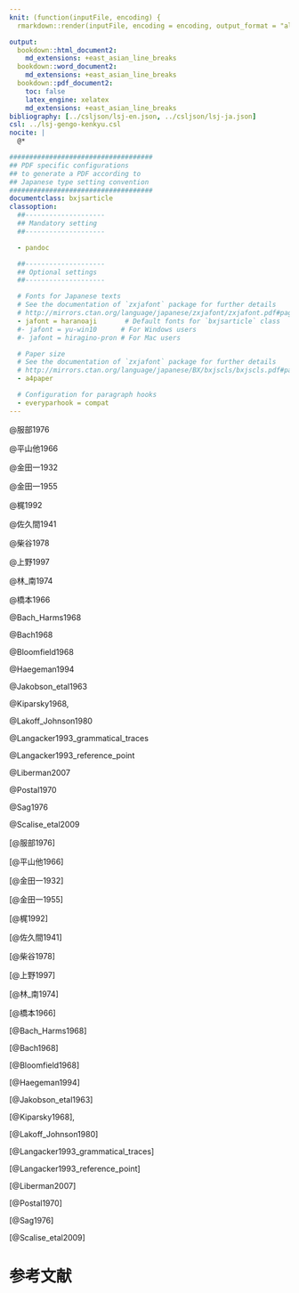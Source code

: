 ```yaml
---
knit: (function(inputFile, encoding) {
  rmarkdown::render(inputFile, encoding = encoding, output_format = "all") })

output:
  bookdown::html_document2:
    md_extensions: +east_asian_line_breaks
  bookdown::word_document2:
    md_extensions: +east_asian_line_breaks
  bookdown::pdf_document2:
    toc: false
    latex_engine: xelatex
    md_extensions: +east_asian_line_breaks
bibliography: [../csljson/lsj-en.json, ../csljson/lsj-ja.json]
csl: ../lsj-gengo-kenkyu.csl
nocite: |
  @*

####################################
## PDF specific configurations
## to generate a PDF according to 
## Japanese type setting convention
####################################
documentclass: bxjsarticle
classoption: 
  ##--------------------
  ## Mandatory setting
  ##--------------------

  - pandoc 

  ##--------------------
  ## Optional settings
  ##--------------------

  # Fonts for Japanese texts
  # See the documentation of `zxjafont` package for further details
  # http://mirrors.ctan.org/language/japanese/zxjafont/zxjafont.pdf#page=2
  - jafont = haranoaji       # Default fonts for `bxjsarticle` class
  #- jafont = yu-win10      # For Windows users
  #- jafont = hiragino-pron # For Mac users

  # Paper size 
  # See the documentation of `zxjafont` package for further details
  # http://mirrors.ctan.org/language/japanese/BX/bxjscls/bxjscls.pdf#page=11
  - a4paper

  # Configuration for paragraph hooks
  - everyparhook = compat
---
```


<!--
文中引用
-->

@服部1976

@平山他1966

@金田一1932

@金田一1955

@梶1992

@佐久間1941

@柴谷1978

@上野1997

@林_南1974

@橋本1966

@Bach_Harms1968

@Bach1968

@Bloomfield1968

@Haegeman1994

@Jakobson_etal1963

@Kiparsky1968,

@Lakoff_Johnson1980

@Langacker1993_grammatical_traces

@Langacker1993_reference_point

@Liberman2007

@Postal1970

@Sag1976

@Scalise_etal2009

<!-- 
括弧での引用
-->

[@服部1976]

[@平山他1966]

[@金田一1932]

[@金田一1955]

[@梶1992]

[@佐久間1941]

[@柴谷1978]

[@上野1997]

[@林_南1974]

[@橋本1966]

[@Bach_Harms1968]

[@Bach1968]

[@Bloomfield1968]

[@Haegeman1994]

[@Jakobson_etal1963]

[@Kiparsky1968],

[@Lakoff_Johnson1980]

[@Langacker1993_grammatical_traces]

[@Langacker1993_reference_point]

[@Liberman2007]

[@Postal1970]

[@Sag1976]

[@Scalise_etal2009]

# 参考文献
